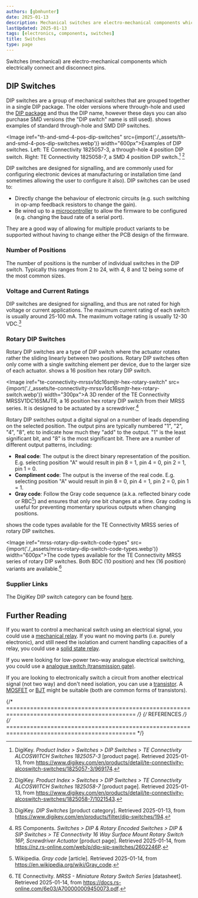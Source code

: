 ```yaml
---
authors: [gbmhunter]
date: 2025-01-13
description: Mechanical switches are electro-mechanical components which electrically connect and disconnect pins.
lastUpdated: 2025-01-13
tags: [electronics, components, switches]
title: Switches
type: page
---
```


Switches (mechanical) are electro-mechanical components which electrically connect and disconnect pins.

## DIP Switches

DIP switches are a group of mechanical switches that are grouped together in a single DIP package. The older versions where through-hole and used the [DIP package](/pcb-design/component-packages/dip-component-package/) and thus the DIP name, however these days you can also purchase SMD versions (the "DIP switch" name is still used). <IRef iref="th-and-smd-4-pos-dip-switches" /> shows examples of standard through-hole and SMD DIP switches.

<Image iref="th-and-smd-4-pos-dip-switches" src={import('./_assets/th-and-smd-4-pos-dip-switches.webp')} width="600px">Examples of DIP switches. Left: TE Connectivity 1825057-3, a through-hole 4 position DIP switch. Right: TE Connectivity 1825058-7, a SMD 4 position DIP switch.[^digikey-te-connectivity-1825057-3-dip-switch] [^digikey-te-connectivity-1825058-7-dip-switch]</Image>

DIP switches are designed for signalling, and are commonly used for configuring electronic devices at manufacturing or installation time (and sometimes allowing the user to configure it also). DIP switches can be used to:

* Directly change the behaviour of electronic circuits (e.g. such switching in op-amp feedback resistors to change the gain).
* Be wired up to a [microcontroller](/programming/microcontrollers/) to allow the firmware to be configured (e.g. changing the baud rate of a serial port).

They are a good way of allowing for multiple product variants to be supported without having to change either the PCB design of the firmware.

### Number of Positions

The number of positions is the number of individual switches in the DIP switch. Typically this ranges from 2 to 24, with 4, 8 and 12 being some of the most common sizes.

### Voltage and Current Ratings

DIP switches are designed for signalling, and thus are not rated for high voltage or current applications. The maximum current rating of each switch is usually around 25-100 mA. The maximum voltage rating is usually 12-30 VDC.[^digikey-dip-switch-category]

### Rotary DIP Switches

Rotary DIP switches are a type of DIP switch where the actuator rotates rather the sliding linearly between two positions. Rotary DIP switches often only come with a single switching element per device, due to the larger size of each actuator. <IRef iref="rs-te-connectivity-mrssv1dc16smjtr-hex-rotary-switch" /> shows a 16 position hex rotary DIP switch.

<Image iref="te-connectivity-mrssv1dc16smjtr-hex-rotary-switch" src={import('./_assets/te-connectivity-mrssv1dc16smjtr-hex-rotary-switch.webp')} width="300px">A 3D render of the TE Connectivity MRSSV1DC16SMJTR, a 16 position hex rotary DIP switch from their MRSS series. It is designed to be actuated by a screwdriver.[^rs-te-connectivity-mrssv1dc16smjtr-hex-rotary-switch]</Image>

Rotary DIP switches output a digital signal on a number of leads depending on the selected position. The output pins are typically numbered "1", "2", "4", "8", etc to indicate how much they "add" to the output. "1" is the least significant bit, and "8" is the most significant bit. There are a number of different output patterns, including:

* **Real code**: The output is the direct binary representation of the position. E.g. selecting position "A" would result in pin 8 = 1, pin 4 = 0, pin 2 = 1, pin 1 = 0.
* **Compliment code**: The output is the inverse of the real code. E.g. selecting position "A" would result in pin 8 = 0, pin 4 = 1, pin 2 = 0, pin 1 = 1.
* **Gray code**: Follow the Gray code sequence (a.k.a. reflected binary code or RBC[^wikipedia-gray-code]) and ensures that only one bit changes at a time. Gray coding is useful for preventing momentary spurious outputs when changing positions.

<IRef iref="mrss-rotary-dip-switch-code-types" /> shows the code types available for the TE Connectivity MRSS series of rotary DIP switches.

<Image iref="mrss-rotary-dip-switch-code-types" src={import('./_assets/mrss-rotary-dip-switch-code-types.webp')} width="600px">The code types available for the TE Connectivity MRSS series of rotary DIP switches. Both BDC (10 position) and hex (16 position) variants are available.[^te-connectivity-mrss-rotary-dip-switch-series-ds]</Image>

### Supplier Links

The DigiKey DIP switch category can be found [here](https://www.digikey.com/en/products/filter/dip-switches/194).

## Further Reading

If you want to control a mechanical switch using an electrical signal, you could use a [mechanical relay](/electronics/components/relays/mechanical/). If you want no moving parts (i.e. purely electronic), and still need the isolation and current handling capacities of a relay, you could use a [solid state relay](/electronics/components/relays/solid-state/).

If you were looking for low-power two-way analogue electrical switching, you could use a [analogue switch (transmission gate)](/electronics/components/analogue-switches-transmission-gates/).

If you are looking to electronically switch a circuit from another electrical signal (not two way) and don't need isolation, you can use a [transistor](/electronics/components/transistors/). A [MOSFET](/electronics/components/transistors/mosfets/) or [BJT](/electronics/components/transistors/bipolar-junction-transistors-bjts/) might be suitable (both are common forms of transistors).

{/* ============================================================================================ */}
{/* REFERENCES */}
{/* ============================================================================================ */}

[^digikey-dip-switch-category]: DigiKey. _DIP Switches_ [product category]. Retrieved 2025-01-13, from https://www.digikey.com/en/products/filter/dip-switches/194.
[^digikey-te-connectivity-1825057-3-dip-switch]: DigiKey. _Product Index > Switches > DIP Switches > TE Connectivity ALCOSWITCH Switches 1825057-3_ [product page]. Retrieved 2025-01-13, from https://www.digikey.com/en/products/detail/te-connectivity-alcoswitch-switches/1825057-3/969174.
[^digikey-te-connectivity-1825058-7-dip-switch]: DigiKey. _Product Index > Switches > DIP Switches > TE Connectivity ALCOSWITCH Switches 1825058-7_ [product page]. Retrieved 2025-01-13, from https://www.digikey.com/en/products/detail/te-connectivity-alcoswitch-switches/1825058-7/1021543.
[^rs-te-connectivity-mrssv1dc16smjtr-hex-rotary-switch]: RS Components. _Switches > DIP & Rotary Encoded Switches > DIP & SIP Switches > TE Connectivity 16 Way Surface Mount Rotary Switch 16P, Screwdriver Actuator_ [product page]. Retrieved 2025-01-14, from https://nz.rs-online.com/web/p/dip-sip-switches/2602246P.
[^wikipedia-gray-code]: Wikipedia. _Gray code_ [article]. Retrieved 2025-01-14, from https://en.wikipedia.org/wiki/Gray_code.
[^te-connectivity-mrss-rotary-dip-switch-series-ds]: TE Connectivity. _MRSS - Miniature Rotary Switch Series_ [datasheet]. Retrieved 2025-01-14, from https://docs.rs-online.com/6e03/A700000009450073.pdf.
